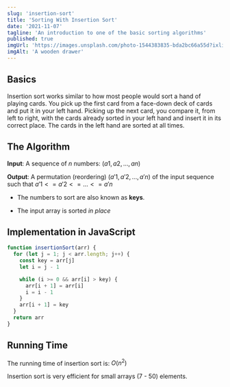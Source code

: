 ```yaml
---
slug: 'insertion-sort'
title: 'Sorting With Insertion Sort'
date: '2021-11-07'
tagline: 'An introduction to one of the basic sorting algorithms'
published: true
imgUrl: 'https://images.unsplash.com/photo-1544383835-bda2bc66a55d?ixlib=rb-1.2.1&ixid=MnwxMjA3fDB8MHxwaG90by1wYWdlfHx8fGVufDB8fHx8&auto=format&fit=crop&w=1436&q=80'
imgAlt: 'A wooden drawer'
---
```


## Basics

Insertion sort works similar to how most people would sort a hand of playing cards. You pick up the first card from a face-down deck of cards and put it in your left hand. Picking up the next card, you compare it, from left to right, with the cards already sorted in your left hand and insert it in its correct place. The cards in the left hand are sorted at all times.

## The Algorithm

**Input**: A sequence of $n$ numbers: $(a1, a2, ..., an)$

**Output**: A permutation (reordering) $(a'1, a'2, ..., a'n)$ of the input sequence such that $a'1 < = a'2 < = ... < = a'n$

- The numbers to sort are also known as **keys**.

- The input array is sorted _in place_

## Implementation in JavaScript

```js
function insertionSort(arr) {
  for (let j = 1; j < arr.length; j++) {
    const key = arr[j]
    let i = j - 1

    while (i >= 0 && arr[i] > key) {
      arr[i + 1] = arr[i]
      i = i - 1
    }
    arr[i + 1] = key
  }
  return arr
}
```

## Running Time

The running time of insertion sort is: $O(n^2)$

Insertion sort is very efficient for small arrays (7 - 50) elements.
